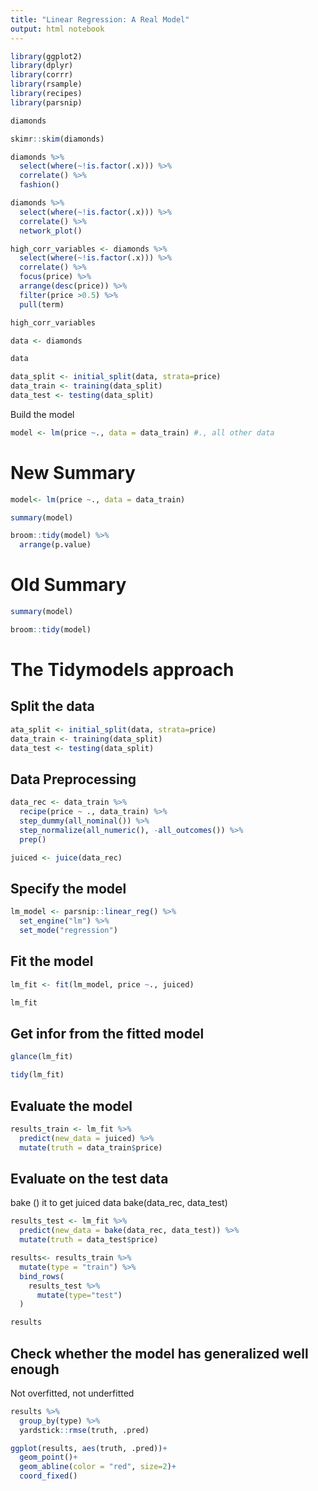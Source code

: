 ```yaml
---
title: "Linear Regression: A Real Model"
output: html notebook
---
```


```r
library(ggplot2)
library(dplyr)
library(corrr)
library(rsample)
library(recipes)
library(parsnip)
```

```r
diamonds
```

```r
skimr::skim(diamonds)
```


```r
diamonds %>%
  select(where(~!is.factor(.x))) %>%
  correlate() %>%
  fashion()
```

```r
diamonds %>%
  select(where(~!is.factor(.x))) %>%
  correlate() %>%
  network_plot()
```

```r
high_corr_variables <- diamonds %>%
  select(where(~!is.factor(.x))) %>%
  correlate() %>%
  focus(price) %>%
  arrange(desc(price)) %>%
  filter(price >0.5) %>%
  pull(term)

high_corr_variables
```

```r
data <- diamonds

data
```

```r
data_split <- initial_split(data, strata=price)
data_train <- training(data_split)
data_test <- testing(data_split)
```

Build the model
```r
model <- lm(price ~., data = data_train) #., all other data
```

# New Summary
```r
model<- lm(price ~., data = data_train)

summary(model)
```

```r
broom::tidy(model) %>%
  arrange(p.value)
```


# Old Summary
```r
summary(model)
```

```r
broom::tidy(model)
```

# The Tidymodels approach
## Split the data
```r
ata_split <- initial_split(data, strata=price)
data_train <- training(data_split)
data_test <- testing(data_split)
```

## Data Preprocessing
```r
data_rec <- data_train %>%
  recipe(price ~ ., data_train) %>%
  step_dummy(all_nominal()) %>%
  step_normalize(all_numeric(), -all_outcomes()) %>%
  prep()

juiced <- juice(data_rec)
```

## Specify the model
```r
lm_model <- parsnip::linear_reg() %>%
  set_engine("lm") %>%
  set_mode("regression")
```

## Fit the model
```r
lm_fit <- fit(lm_model, price ~., juiced)

lm_fit
```
## Get infor from the fitted model
```r
glance(lm_fit)
```

```r
tidy(lm_fit)
```

## Evaluate the model
```r
results_train <- lm_fit %>%
  predict(new_data = juiced) %>%
  mutate(truth = data_train$price)
```

## Evaluate on the test data
bake () it to get juiced data
bake(data_rec, data_test)
```r
results_test <- lm_fit %>% 
  predict(new_data = bake(data_rec, data_test)) %>%
  mutate(truth = data_test$price)
```

```r
results<- results_train %>%
  mutate(type = "train") %>%
  bind_rows(
    results_test %>%
      mutate(type="test")
  )
```

```r
results
```


## Check whether the model has generalized well enough 
Not overfitted, not underfitted
```r
results %>%
  group_by(type) %>%
  yardstick::rmse(truth, .pred)
```

```r
ggplot(results, aes(truth, .pred))+
  geom_point()+
  geom_abline(color = "red", size=2)+
  coord_fixed()
```

